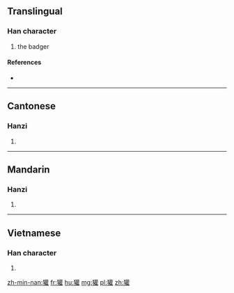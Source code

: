 {{also|貛}}

==Translingual==

===Han character===
{{Han char|rn=94|rad=犬|as=18|sn=21|four=44214|canj=KHTRG}}

# the badger

====References====
* {{Han ref|kx=0721.210|dkj=20798|dj=1133.160|hdz=21378.030|uh=737E|ud=29566|bh=F5DD|bd=62941}}

----

==Cantonese==

===Hanzi===
{{yue-hanzi|jyut=|y=fun1}}

# {{defn|lang=yue|sort=犬18}}

----

==Mandarin==

===Hanzi===
{{cmn-hanzi|pin=[[huān]] ([[huan1]])|wg=huan<sup>1</sup>}}

# {{defn|lang=cmn|sort=犬18}}

----

==Vietnamese==

===Han character===
{{vi-hantu|[[hoan]]|rs=犬18}}

# {{defn|lang=vi|sort=犬18}}

[[zh-min-nan:獾]]
[[fr:獾]]
[[hu:獾]]
[[mg:獾]]
[[pl:獾]]
[[zh:獾]]